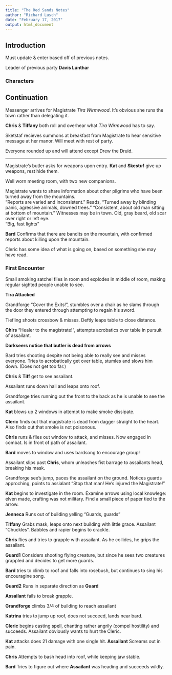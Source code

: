 ```yaml
---
title: "The Red Sands Notes"
author: "Richard Lusch"
date: "February 17, 2017"
output: html_document
---
```


## Introduction

Must update & enter based off of previous notes.

Leader of previous party **Davis Lunthar**

### Characters



## Continuation

Messenger arrives for Magistrate *Tira Wirmwood*.  It's obvious she runs the town rather than delegating it.

**Chris** & **Tiffany** both roll and overhear what *Tira Wirmwood* has to say.

Sketstaf recieves summons at breakfast from Magistrate to hear sensitive message at her manor.  Will meet with rest of party.

Everyone rounded up and will attend except Drew the Druid.

*****

Magistrate's butler asks for weapons upon entry.  **Kat** and **Skestuf** give up weapons, rest hide them.

Well worn meeting room, with two new companions.

Magistrate wants to share information about other pilgrims who have been turned away from the mountains.  
"Reports are varied and inconsistent."
Reads, "Turned away by blinding panic, agressive animals, downed trees."
"Consistent, about old man sitting at bottom of mountain."
Witnesses may be in town.
Old, gray beard, old scar over right or left eye.  
"Big, fast lights"

**Bard** Confirms that there are bandits on the mountain, with confirmed reports about killing upon the mountain.  

Cleric has some idea of what is going on, based on something she may have read.

### First Encounter

Small smoking satchel flies in room and explodes in middle of room, making regular sighted people unable to see.

**Tira Attacked**  

Grandforge "Cover the Exits!", stumbles over a chair as he slams through the door they entered through attempting to regain his sword.

Tiefling shoots crossbow & misses.  Deftly leaps table to close distance.

**Chirs** "Healer to the magistrate!", attempts acrobatics over table in pursuit of assailant.

**Darkseers notice that butler is dead from arrows**

Bard tries shooting despite not being able to really see and misses everyone.  Tries to acrobatically get over table, stumles and slows him down.  (Does not get too far.)

**Chris** & **Tiff** get to see assailant.

Assailant runs down hall and leaps onto roof.

Grandforge tries running out the front to the back as he is unable to see the assailant.

**Kat** blows up 2 windows in attempt to make smoke dissipate.

**Cleric** finds out that magistrate is dead from dagger straight to the heart.  Also finds out that smoke is not poisonous.

**Chris** runs & flies out window to attack, and misses.  Now engaged in combat. Is in front of path of assailant.

**Bard** moves to window and uses bardsong to encourage group!

Assailant slips past **Chris**, whom unleashes fist barrage to assailants head, breaking his mask.

Grandforge see's jump, paces the assailant on the ground.  Notices guards approching, points to assialant "Stop that man!  He's injured the Magistrate!"

**Kat** begins to investigate in the room.  Examine arrows using local knowlege:  elven made, crafting was not military.  Find a small piece of paper tied to the arrow.

**Jenneca** Runs out of building yelling "Guards, guards"

**Tiffany** Grabs mask, leaps onto next building with little grace.  Assailant "Chuckles".  Babbles and rapier begins to crackle.

**Chris** flies and tries to grapple with assailant.  As he collides, he grips the assailant.

**Guard1** Considers shooting flying creature, but since he sees two creatures grappled and decides to get more guards.

**Bard** tries to climb to roof and falls into rosebush, but continues to sing his encouragine song.

**Guard2** Runs in separate direction as **Guard**

**Assailant** fails to break grapple.

**Grandforge** climbs 3/4 of building to reach assailant

**Katrina** tries to jump up roof, does not succeed, lands near bard.

**Cleric** begins casting spell, chanting rather angrily (compel hostility) and succeeds.  Assailant obviously wants to hurt the Cleric.

**Kat** attacks does 21 damage with one single hit.  **Assailant** Screams out in pain.

**Chris** Attempts to bash head into roof, while keeping jaw stable.

**Bard** Tries to figure out where **Assailant** was heading and succeeds wildly.


